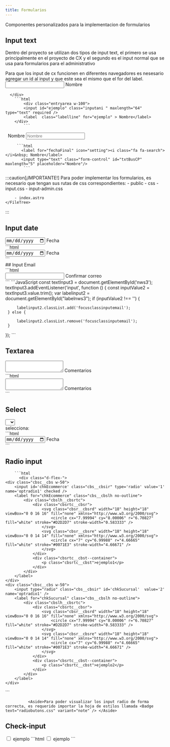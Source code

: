 ```yaml
---
title: Formularios
---
```




Componentes personalizados para la implementacion de formularios

## Input text 
Dentro del proyecto se utilizan dos tipos de input text,  el primero  se usa principalmente en el proyecto de CX
y el segundo es el input normal que se usa para formularios para el administrativo

<Aside>Para que los input de cx funcionen en diferentes navegadores es nesesario agregar un id al input y que este sea el mismo que el for del label.  </Aside>
<div class="inputs">
  <Card title="input Primario" icon="setting">
    <div class="entryarea w-100">
            <input  class="inputani " maxlength="64" type="text" required />
            <label class="labelline" > Nombre</label>
       
      </div>
        ```html
            <div class="entryarea w-100">
            <input id="ejemplo" class="inputani " maxlength="64" type="text" required />
            <label  class="labelline" for="ejemplo" > Nombre</label>
        </div>
            ```
  </Card>

</div>
<div class="inputs">
  <Card title="input Administrativo" icon="setting">
       <label for="fechaFinal" icon="setting"><i class="fa fa-search"></i>&nbsp; Nombre</label>
      <input type="text" class="form-control" id="txtBusCP" maxlength="5" placeholder="Nombre"/>

         ```html
           <label for="fechaFinal" icon="setting"><i class="fa fa-search"></i>&nbsp; Nombre</label>
           <input type="text" class="form-control" id="txtBusCP" maxlength="5" placeholder="Nombre"/>
            ```
            
  </Card>
</div>



<div class="inputs">
:::caution[¡IMPORTANTE!]
    Para poder implementar los formularios, es necesario que tengan sus rutas de css correspondientes:
    <FileTree>
        - public
            - css
                - input.css
                - input-admin.css
                
        - index.astro
    </FileTree>
   
:::
</div>

## Input date

<div class="inputs">
  <Card title="input date" icon="setting">
   <div class="entryarea w-100">
                <input  class="inputani inputdate" type="date" required />
                <label id="" class="labelline labeldate" >Fecha </label>
            </div>
        ```html
           <div class="entryarea w-100">
                <input  class="inputani inputdate" type="date" required />
                <label  class="labelline labeldate" >Fecha </label>
            </div>
            ```
  </Card>

</div>
## Input Email

<div class="inputs">
  <Card title="input Email" icon="setting">
   <InputEmail/>
        ```html
           <div class="entryarea w-100">
    <input id="nws3" class="inputani" type="email"  required />
    <label  id="labelnws3" class="labelline" for="nws3">Confirmar correo</label>
</div>
            ```
             ```JavaScript  
             const textInput3 = document.getElementById('nws3');
 textInput3.addEventListener('input', function () {
     const inputValue2 = textInput3.value.trim();
     var labelinput2 = document.getElementById("labelnws3");
     if (inputValue2 !== '') {
 
         labelinput2.classList.add('focusclassinputemail');
     } else {
 
         labelinput2.classList.remove('focusclassinputemail');
     }
 }); 
            ```
  </Card>

</div>

## Textarea

<div class="inputs">
  <Card title="Textarea" icon="setting">
   <div class=" mb-20">
                <div class=" divtext">
                    <textarea class="textencuesta"  placeholder=" " name="story" required maxlength="4000" autocomplete="off"></textarea>
                    <label  class="labeltextarea">Comentarios</label>
                </div>
            </div>
        ```html
           <div class=" mb-20">
                <div class=" divtext">
                    <textarea class="textencuesta"  placeholder=" " name="story" required maxlength="4000" autocomplete="off"></textarea>
                    <label  class="labeltextarea">Comentarios</label>
                </div>
            </div>
            ```
  </Card>

</div>

## Select
<div class="inputs select">
  <Card title="Select" icon="setting">
   <div class="entryarea mb-1">
                <select name="ordenaPedidos" style="display: flex; pointer-events: all;" class="inputani orPedidosFil"  required="">
                    <option  data-op="0"></option>
                    <option data-op="1">1</option>
                    <option data-op="2">2</option>
                </select>
                <label class="labelline " for="ordenaPedidos"> selecciona:</label>
            </div>
        ```html
           <div class="entryarea w-100">
                <input class="inputani inputdate" type="date" required />
                <label id="" class="labelline labeldate" >Fecha </label>
            </div>
            ```
  </Card>

</div>

## Radio input
<div class="inputs ">
  <Card title="radio input" icon="setting">
<div class="radiobutton">
     <InputRadio />
</div>
  

        ```html
          <div class="d-flex-">
    <div class="cbsc__cbs w-50">
        <input id='chkEcommerce' class="cbs__cbsir" type='radio' value='1' name='optradio1' checked />
        <label for="chkEcommerce" class="cbs__cbslh no-outline">
            <div class="cbslh__cbsrtc">
                <div class="cbsrtc__cbsr">
                    <svg class="cbsr__cbsrd" width="18" height="18" viewBox="0 0 16 16" fill="none" xmlns="http://www.w3.org/2000/svg">
                        <circle cx="7.99994" cy="8.00006" r="6.70827" fill="white" stroke="#D2D2D7" stroke-width="0.583333" />
                    </svg>
                    <svg class="cbsr__cbsre" width="18" height="18" viewBox="0 0 14 14" fill="none" xmlns="http://www.w3.org/2000/svg">
                        <circle cx="7" cy="6.99988" r="4.66665" fill="white" stroke="#0071E3" stroke-width="4.66671" />
                    </svg>
                </div>
                <div class="cbsrtc__cbst--container">
                    <p class="cbsrtc__cbst">ejemplo1</p>
                </div>
            </div>
        </label>
    </div>
    <div class="cbsc__cbs w-50">
        <input type="radio" class="cbs__cbsir" id='chkSucursal'  value='2' name='optradio1' />
        <label for="chkSucursal" class="cbs__cbslh no-outline">
            <div class="cbslh__cbsrtc">
                <div class="cbsrtc__cbsr">
                    <svg class="cbsr__cbsrd" width="18" height="18" viewBox="0 0 16 16" fill="none" xmlns="http://www.w3.org/2000/svg">
                        <circle cx="7.99994" cy="8.00006" r="6.70827" fill="white" stroke="#D2D2D7" stroke-width="0.583333" />
                    </svg>
                    <svg class="cbsr__cbsre" width="18" height="18" viewBox="0 0 14 14" fill="none" xmlns="http://www.w3.org/2000/svg">
                        <circle cx="7" cy="6.99988" r="4.66665" fill="white" stroke="#0071E3" stroke-width="4.66671" />
                    </svg>
                </div>
                <div class="cbsrtc__cbst--container">
                    <p class="cbsrtc__cbst">ejemplo2</p>
                </div>
            </div>
        </label>
    </div>


</div>
            ```

              <Aside>Para poder visualizar los input radio de forma correcta, es requerido importar la hoja de estilos llamada <Badge text="radiobutons.css" variant="note" /> </Aside>
  </Card>

</div>



## Check-input
<div class="inputs">
  <Card title="Checkbox" icon="setting">
    <label for="terminos_registro" class="check-group crpt-2">
                <input type="checkbox" class="check-input" id="terminos_registro" required />
                <span class="check-custom"></span>
                <label for="terminos_registro" class="check-label checkregister mb-0">
                    ejemplo
                </label>
            </label>
        ```html
            <label for="terminos_registro" class="check-group crpt-2">
                <input type="checkbox" class="check-input" id="terminos_registro" required />
                <span class="check-custom"></span>
                <label for="terminos_registro" class="check-label checkregister mb-0">
                    ejemplo
                </label>
            </label>
            ```
  </Card>

</div>